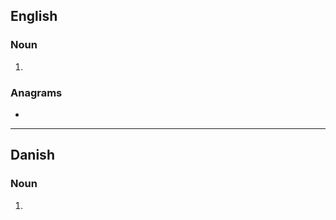 {{also|Campers}}
==English==

===Noun===
{{head|en|noun plural form}}

# {{plural of|camper|lang=en}}

===Anagrams===
* {{anagrams|en|a=acemprs|scamper}}

----

==Danish==

===Noun===
{{head|da|noun form|g=c}}

# {{inflection of|da|camper||indef|gen|s}}